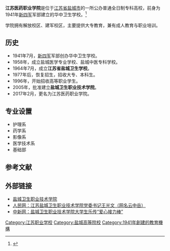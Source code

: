 {{高校
| name =江苏医药职业学院
| image =
| logo =
| motto =行方智圆
| rector =
| type = 公办
| established =1941年
| location = [[中华人民共和国|中华人民共和国]][[江苏省|江苏省]][[盐城市|盐城市]]
| students =
| staff =
| campus =
| address =解放南路263号<br/>盐城市建军西路156号
| telephone =
| area =694亩
| sports =
| website =http://www.jsycmc.com/
}}
'''江苏医药职业学院'''是位于[[江苏省|江苏省]][[盐城市|盐城市]]的一所公办普通全日制专科高校，前身为1941年[[新四军|新四军]]军部建立的华中卫生学校。<ref>{{Cite web |url=http://www.jsycmc.com/s/22/t/35/a/439/info.htm |title=江苏医药职业学院简介 |access-date=2010-10-23 |archive-date=2011-07-17 |archive-url=https://web.archive.org/web/20110717022829/http://www.jsycmc.com/s/22/t/35/a/439/info.htm |dead-url=no }}</ref>

学院拥有解放校区、建军校区，主要提供大专教育，兼有成人教育与职业培训。

== 历史 ==
*1941年7月，[[新四军|新四军]]军部创办华中卫生学校。
*1958年，成立盐城医学专业学校、盐城中医专科学校。
*1964年7月，成立'''江苏省盐城卫生学校'''。
*1977年后，恢复招生，招收大专、本科生。
*1996年，开始招收高等职业学生。
*2005年，批准建立'''盐城卫生职业技术学院'''。
*2017年2月，更名为江苏医药职业学院。

== 专业设置 ==
* 护理系
* 药学系
* 影像系
* 医学技术系
* 基础部

== 参考文献 ==
{{reflist}}

== 外部链接 ==
* [http://www.jsycmc.com/ 盐城卫生职业技术学院] {{Wayback|url=http://www.jsycmc.com/ |date=20210126233545 }}
* [http://politics.people.com.cn/GB/44160/51694/179930/179935/10828974.html 人民网：江苏盐城卫生职业技术学院党委书记王光文（网名云中岳）] {{Wayback|url=http://politics.people.com.cn/GB/44160/51694/179930/179935/10828974.html |date=20160304060421 }}
* [http://www.chinanews.com.cn/edu/news/2010/03-05/2154655.shtml 中新网：盐城卫生职业技术学院大学生乐传“爱心接力棒”] {{Wayback|url=http://www.chinanews.com.cn/edu/news/2010/03-05/2154655.shtml |date=20101002080247 }}

{{Univ-stub}}
{{江苏高等院校|nocat}}
{{江苏各地区高校教学联合体|nocat}}
[[Category:江苏职业学校|Category:江苏职业学校]]
[[Category:盐城高等院校|Category:盐城高等院校]]
[[Category:1941年創建的教育機構|Category:1941年創建的教育機構]]